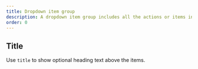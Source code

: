 ```yaml
---
title: Dropdown item group
description: A dropdown item group includes all the actions or items in a dropdown menu.
order: 0
---
```



## Title

Use `title` to show optional heading text above the items.

<Example
  Component={DropdownItemGroupTitle}
  packageName="@atlaskit/dropdown-menu"
/>

